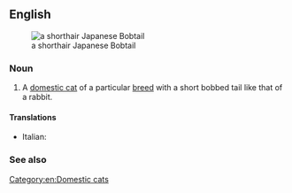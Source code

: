 ==English==
[[File:Japanese_bobtail_curled.jpg|thumb|right|a shorthair Japanese Bobtail]]
===Noun===
{{en-noun|head=[[Japanese]] [[bobtail|Bobtail]]}}

# A [[domestic cat]] of a particular [[breed]] with a short bobbed tail like that of a rabbit.

====Translations====
{{trans-top|a domestic cat breed}}
* Italian: {{t|it|gatto Japanese Bobtail}}
{{trans-mid}}
{{trans-bottom}}

===See also===
{{wikipedia|Japanese Bobtail (cat)}}
{{commonscat|Japanese Bobtail cats}}

[[Category:en:Domestic cats]]